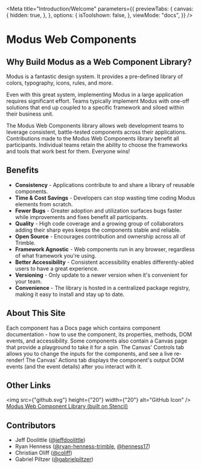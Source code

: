 
<Meta
  title="Introduction/Welcome"
  parameters={{
    previewTabs: {
      canvas: {
        hidden: true,
      },
    },
    options: {
      isToolshown: false,
    },
    viewMode: "docs",
  }}
/>

# Modus Web Components

## Why Build Modus as a Web Component Library?

Modus is a fantastic design system. It provides a pre-defined library of colors, typography, icons, rules, and more.

Even with this great system, implementing Modus in a large application requires significant effort. Teams typically implement Modus with one-off solutions that end up coupled to a specific framework and siloed within their business unit.

The Modus Web Components library allows web development teams to leverage consistent, battle-tested components across their applications. Contributions made to the Modus Web Components library benefit all participants. Individual teams retain the ability to choose the frameworks and tools that work best for them. Everyone wins!

## Benefits

- **Consistency** - Applications contribute to and share a library of reusable components.
- **Time & Cost Savings** - Developers can stop wasting time coding Modus elements from scratch.
- **Fewer Bugs** - Greater adoption and utilization surfaces bugs faster while improvements and fixes benefit all participants.
- **Quality** - High code coverage and a growing group of collaborators adding their sharp eyes keeps the components stable and reliable.
- **Open Source** - Encourages contribution and ownership across all of Trimble.
- **Framework Agnostic** - Web components run in any browser, regardless of what framework you're using.
- **Better Accessibility** - Consistent accessibility enables differently-abled users to have a great experience.
- **Versioning** - Only update to a newer version when it's convenient for your team.
- **Convenience** - The library is hosted in a centralized package registry, making it easy to install and stay up to date.

## About This Site

Each component has a Docs page which contains component documentation - how to use the component, its properties, methods, DOM events, and accessibility. Some components also contain a Canvas page that provide a playground to take it for a spin. The Canvas' Controls tab allows you to change the inputs for the components, and see a live re-render! The Canvas' Actions tab displays the component's output DOM events (and the event details) after you interact with it.

## Other Links

<img src={"github.svg"} height={"20"} width={"20"} alt="GitHub Icon" /> <a href="https://github.com/trimble-oss/modus-web-components" target="_blank">
  Modus Web Component Library (built on Stencil)
</a>

## Contributors

- Jeff Doolittle ([@jeffdoolittle](https://github.com/jeffdoolittle))
- Ryan Henness ([@ryan-henness-trimble](https://github.com/ryan-henness-trimble), [@henness17](https://github.com/henness17))
- Christian Oliff ([@coliff](https://github.com/coliff))
- Gabriel Piltzer ([@gabrielpiltzer](https://www.linkedin.com/in/gabrielpiltzer/))
